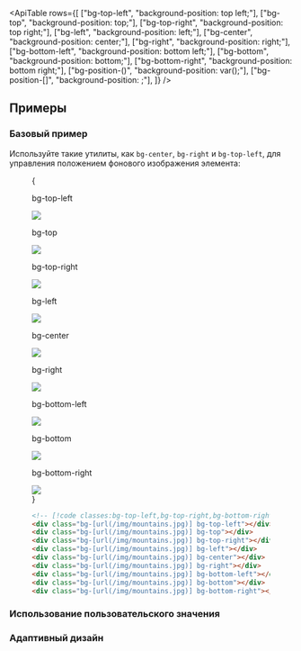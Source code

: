 

<ApiTable
  rows={[
    ["bg-top-left", "background-position: top left;"],
    ["bg-top", "background-position: top;"],
    ["bg-top-right", "background-position: top right;"],
    ["bg-left", "background-position: left;"],
    ["bg-center", "background-position: center;"],
    ["bg-right", "background-position: right;"],
    ["bg-bottom-left", "background-position: bottom left;"],
    ["bg-bottom", "background-position: bottom;"],
    ["bg-bottom-right", "background-position: bottom right;"],
    ["bg-position-(<custom-property>)", "background-position: var(<custom-property>);"],
    ["bg-position-[<value>]", "background-position: <value>;"],
  ]}
/>

## Примеры

### Базовый пример

Используйте такие утилиты, как `bg-center`, `bg-right` и `bg-top-left`, для управления положением фонового изображения элемента:

<Figure hint="Наведите курсор на эти примеры, чтобы увидеть полное изображение">

<Example padding={false}>
  {
    <div className="w-full">
      <div className="flex snap-x scroll-p-4 items-end overflow-x-scroll overflow-y-hidden p-8 pt-16 sm:grid sm:grid-cols-3 sm:gap-16">
        <div className="relative w-32 shrink-0 snap-start snap-always sm:w-auto">
          <p className="absolute inset-x-0 top-0 mb-3 -translate-y-8 text-center font-mono text-xs font-medium text-gray-500 dark:text-gray-400">
            bg-top-left
          </p>
          <div className="group relative mx-auto h-20 w-20 rounded-lg">
            <div className="relative z-10 h-full w-full rounded-md bg-[url(https://images.unsplash.com/photo-1554629947-334ff61d85dc?ixid=MnwxMjA3fDB8MHxwaG90by1wYWdlfHx8fGVufDB8fHx8&ixlib=rb-1.2.1&auto=format&fit=crop&w=1000&h=1000&q=90)] bg-[size:8rem] bg-top-left outline -outline-offset-1 outline-black/10"></div>
            <img
              className="absolute top-0 left-0 h-32 w-32 max-w-none overflow-hidden rounded-md opacity-0 sm:group-hover:opacity-25"
              src="https://images.unsplash.com/photo-1554629947-334ff61d85dc?ixid=MnwxMjA3fDB8MHxwaG90by1wYWdlfHx8fGVufDB8fHx8&ixlib=rb-1.2.1&auto=format&fit=crop&w=1000&h=1000&q=90"
            />
          </div>
        </div>
        <div className="relative w-32 shrink-0 snap-start snap-always sm:w-auto">
          <p className="absolute inset-x-0 top-0 mb-3 -translate-y-8 text-center font-mono text-xs font-medium text-gray-500 dark:text-gray-400">
            bg-top
          </p>
          <div className="group relative mx-auto h-20 w-20 rounded-lg">
            <div className="relative z-10 h-full w-full rounded-md bg-[url(https://images.unsplash.com/photo-1554629947-334ff61d85dc?ixid=MnwxMjA3fDB8MHxwaG90by1wYWdlfHx8fGVufDB8fHx8&ixlib=rb-1.2.1&auto=format&fit=crop&w=1000&h=1000&q=90)] bg-[size:8rem] bg-top outline -outline-offset-1 outline-black/10"></div>
            <img
              className="absolute top-0 -left-6 h-32 w-32 max-w-none overflow-hidden rounded-md opacity-0 sm:group-hover:opacity-25"
              src="https://images.unsplash.com/photo-1554629947-334ff61d85dc?ixid=MnwxMjA3fDB8MHxwaG90by1wYWdlfHx8fGVufDB8fHx8&ixlib=rb-1.2.1&auto=format&fit=crop&w=1000&h=1000&q=90"
            />
          </div>
        </div>
        <div className="relative w-32 shrink-0 snap-start snap-always sm:w-auto">
          <p className="absolute inset-x-0 top-0 mb-3 -translate-y-8 text-center font-mono text-xs font-medium text-gray-500 dark:text-gray-400">
            bg-top-right
          </p>
          <div className="group relative mx-auto h-20 w-20 rounded-lg">
            <div className="relative z-10 h-full w-full rounded-md bg-[url(https://images.unsplash.com/photo-1554629947-334ff61d85dc?ixid=MnwxMjA3fDB8MHxwaG90by1wYWdlfHx8fGVufDB8fHx8&ixlib=rb-1.2.1&auto=format&fit=crop&w=1000&h=1000&q=90)] bg-[size:8rem] bg-top-right outline -outline-offset-1 outline-black/10"></div>
            <img
              className="absolute top-0 right-0 h-32 w-32 max-w-none overflow-hidden rounded-md opacity-0 sm:group-hover:opacity-25"
              src="https://images.unsplash.com/photo-1554629947-334ff61d85dc?ixid=MnwxMjA3fDB8MHxwaG90by1wYWdlfHx8fGVufDB8fHx8&ixlib=rb-1.2.1&auto=format&fit=crop&w=1000&h=1000&q=90"
            />
          </div>
        </div>
        <div className="relative w-32 shrink-0 snap-start snap-always sm:w-auto">
          <p className="absolute inset-x-0 top-0 mb-3 -translate-y-8 text-center font-mono text-xs font-medium text-gray-500 dark:text-gray-400">
            bg-left
          </p>
          <div className="group relative mx-auto h-20 w-20 rounded-lg">
            <div className="relative z-10 h-full w-full rounded-md bg-[url(https://images.unsplash.com/photo-1554629947-334ff61d85dc?ixid=MnwxMjA3fDB8MHxwaG90by1wYWdlfHx8fGVufDB8fHx8&ixlib=rb-1.2.1&auto=format&fit=crop&w=1000&h=1000&q=90)] bg-[size:8rem] bg-left outline -outline-offset-1 outline-black/10"></div>
            <img
              className="absolute -top-6 left-0 h-32 w-32 max-w-none overflow-hidden rounded-md opacity-0 sm:group-hover:opacity-25"
              src="https://images.unsplash.com/photo-1554629947-334ff61d85dc?ixid=MnwxMjA3fDB8MHxwaG90by1wYWdlfHx8fGVufDB8fHx8&ixlib=rb-1.2.1&auto=format&fit=crop&w=1000&h=1000&q=90"
            />
          </div>
        </div>
        <div className="relative w-32 shrink-0 snap-start snap-always sm:w-auto">
          <p className="absolute inset-x-0 top-0 mb-3 -translate-y-8 text-center font-mono text-xs font-medium text-gray-500 dark:text-gray-400">
            bg-center
          </p>
          <div className="group relative mx-auto h-20 w-20 rounded-lg">
            <div className="relative z-10 h-full w-full rounded-md bg-[url(https://images.unsplash.com/photo-1554629947-334ff61d85dc?ixid=MnwxMjA3fDB8MHxwaG90by1wYWdlfHx8fGVufDB8fHx8&ixlib=rb-1.2.1&auto=format&fit=crop&w=1000&h=1000&q=90)] bg-[size:8rem] bg-center outline -outline-offset-1 outline-black/10"></div>
            <img
              className="absolute -top-6 -left-6 h-32 w-32 max-w-none overflow-hidden rounded-md opacity-0 sm:group-hover:opacity-25"
              src="https://images.unsplash.com/photo-1554629947-334ff61d85dc?ixid=MnwxMjA3fDB8MHxwaG90by1wYWdlfHx8fGVufDB8fHx8&ixlib=rb-1.2.1&auto=format&fit=crop&w=1000&h=1000&q=90"
            />
          </div>
        </div>
        <div className="relative w-32 shrink-0 snap-start snap-always sm:w-auto">
          <p className="absolute inset-x-0 top-0 mb-3 -translate-y-8 text-center font-mono text-xs font-medium text-gray-500 dark:text-gray-400">
            bg-right
          </p>
          <div className="group relative mx-auto h-20 w-20 rounded-lg">
            <div className="relative z-10 h-full w-full rounded-md bg-[url(https://images.unsplash.com/photo-1554629947-334ff61d85dc?ixid=MnwxMjA3fDB8MHxwaG90by1wYWdlfHx8fGVufDB8fHx8&ixlib=rb-1.2.1&auto=format&fit=crop&w=1000&h=1000&q=90)] bg-[size:8rem] bg-right outline -outline-offset-1 outline-black/10"></div>
            <img
              className="absolute -top-6 right-0 h-32 w-32 max-w-none overflow-hidden rounded-md opacity-0 sm:group-hover:opacity-25"
              src="https://images.unsplash.com/photo-1554629947-334ff61d85dc?ixid=MnwxMjA3fDB8MHxwaG90by1wYWdlfHx8fGVufDB8fHx8&ixlib=rb-1.2.1&auto=format&fit=crop&w=1000&h=1000&q=90"
            />
          </div>
        </div>
        <div className="relative w-32 shrink-0 snap-start snap-always sm:w-auto">
          <p className="absolute inset-x-0 top-0 mb-3 -translate-y-8 text-center font-mono text-xs font-medium text-gray-500 dark:text-gray-400">
            bg-bottom-left
          </p>
          <div className="group relative mx-auto h-20 w-20 rounded-lg">
            <div className="relative z-10 h-full w-full rounded-md bg-[url(https://images.unsplash.com/photo-1554629947-334ff61d85dc?ixid=MnwxMjA3fDB8MHxwaG90by1wYWdlfHx8fGVufDB8fHx8&ixlib=rb-1.2.1&auto=format&fit=crop&w=1000&h=1000&q=90)] bg-[size:8rem] bg-bottom-left outline -outline-offset-1 outline-black/10"></div>
            <img
              className="absolute -top-12 left-0 h-32 w-32 max-w-none overflow-hidden rounded-md opacity-0 sm:group-hover:opacity-25"
              src="https://images.unsplash.com/photo-1554629947-334ff61d85dc?ixid=MnwxMjA3fDB8MHxwaG90by1wYWdlfHx8fGVufDB8fHx8&ixlib=rb-1.2.1&auto=format&fit=crop&w=1000&h=1000&q=90"
            />
          </div>
        </div>
        <div className="relative w-32 shrink-0 snap-start snap-always sm:w-auto">
          <p className="absolute inset-x-0 top-0 mb-3 -translate-y-8 text-center font-mono text-xs font-medium text-gray-500 dark:text-gray-400">
            bg-bottom
          </p>
          <div className="group relative mx-auto h-20 w-20 rounded-lg">
            <div className="relative z-10 h-full w-full rounded-md bg-[url(https://images.unsplash.com/photo-1554629947-334ff61d85dc?ixid=MnwxMjA3fDB8MHxwaG90by1wYWdlfHx8fGVufDB8fHx8&ixlib=rb-1.2.1&auto=format&fit=crop&w=1000&h=1000&q=90)] bg-[size:8rem] bg-bottom outline -outline-offset-1 outline-black/10"></div>
            <img
              className="absolute -top-12 -left-6 h-32 w-32 max-w-none overflow-hidden rounded-md opacity-0 sm:group-hover:opacity-25"
              src="https://images.unsplash.com/photo-1554629947-334ff61d85dc?ixid=MnwxMjA3fDB8MHxwaG90by1wYWdlfHx8fGVufDB8fHx8&ixlib=rb-1.2.1&auto=format&fit=crop&w=1000&h=1000&q=90"
            />
          </div>
        </div>
        <div className="relative -mx-8 w-48 shrink-0 snap-start snap-always sm:w-auto">
          <p className="absolute inset-x-0 top-0 mb-3 -translate-y-8 text-center font-mono text-xs font-medium text-gray-500 dark:text-gray-400">
            bg-bottom-right
          </p>
          <div className="group relative mx-auto h-20 w-20 rounded-lg">
            <div className="relative z-10 h-full w-full rounded-md bg-[url(https://images.unsplash.com/photo-1554629947-334ff61d85dc?ixid=MnwxMjA3fDB8MHxwaG90by1wYWdlfHx8fGVufDB8fHx8&ixlib=rb-1.2.1&auto=format&fit=crop&w=1000&h=1000&q=90)] bg-[size:8rem] bg-bottom-right outline -outline-offset-1 outline-black/10"></div>
            <img
              className="absolute -top-12 right-0 h-32 w-32 max-w-none overflow-hidden rounded-md opacity-0 sm:group-hover:opacity-25"
              src="https://images.unsplash.com/photo-1554629947-334ff61d85dc?ixid=MnwxMjA3fDB8MHxwaG90by1wYWdlfHx8fGVufDB8fHx8&ixlib=rb-1.2.1&auto=format&fit=crop&w=1000&h=1000&q=90"
            />
          </div>
        </div>
      </div>
    </div>
  }
</Example>

```html
<!-- [!code classes:bg-top-left,bg-top-right,bg-bottom-right,bg-bottom-left,bg-center,bg-right,bg-top,bg-bottom,bg-left] -->
<div class="bg-[url(/img/mountains.jpg)] bg-top-left"></div>
<div class="bg-[url(/img/mountains.jpg)] bg-top"></div>
<div class="bg-[url(/img/mountains.jpg)] bg-top-right"></div>
<div class="bg-[url(/img/mountains.jpg)] bg-left"></div>
<div class="bg-[url(/img/mountains.jpg)] bg-center"></div>
<div class="bg-[url(/img/mountains.jpg)] bg-right"></div>
<div class="bg-[url(/img/mountains.jpg)] bg-bottom-left"></div>
<div class="bg-[url(/img/mountains.jpg)] bg-bottom"></div>
<div class="bg-[url(/img/mountains.jpg)] bg-bottom-right"></div>
```

</Figure>

### Использование пользовательского значения

<UsingACustomValue utility="bg-position" value="center_top_1rem" name="background position" variable="bg-position" />

### Адаптивный дизайн

<ResponsiveDesign property="background-position" defaultClass="bg-center" featuredClass="bg-top" />
